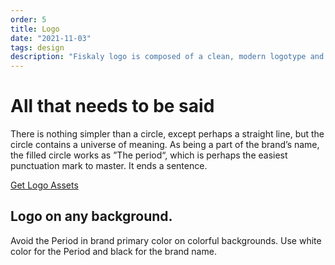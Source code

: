 ```yaml
---
order: 5
title: Logo
date: "2021-11-03"
tags: design
description: "Fiskaly logo is composed of a clean, modern logotype and a Period. "
---
```


# All that needs to be said

<LogoBlock />

There is nothing simpler than a circle, except perhaps a straight line,
but the circle contains a universe of meaning. As being a part of the brand’s name,
the filled circle works as ”The period“, which is perhaps the easiest punctuation mark
to master. It ends a sentence.

[Get Logo Assets](https://github.com/zeitvertrieb/fiskaly/tree/main/content/articles/logo/Fiskaly-Logo-Assets)

## Logo on any background.

Avoid the Period in brand primary color on colorful backgrounds.
Use white color for the Period and black for the brand name.

<LogoOnBgBlock />
